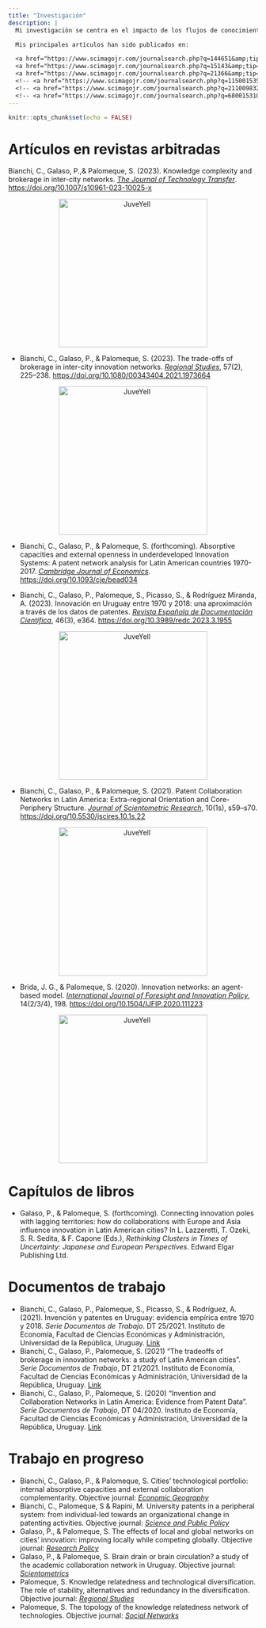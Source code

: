 ```yaml
---
title: "Investigación"
description: |
  Mi investigación se centra en el impacto de los flujos de conocimiento y habilidades, sobre el desarrollo económico. El marco teórico desde el que abordo este fenómeno considera las interacciones sociales que caracterizan a la economía como un sistema complejo. Desde esta perspectiva, se entiende que el sistema evoluciona parcialmente condicionado por su pasado y por el territorio en el que se desarrollan las actividades económicas. 

  Mis principales artículos han sido publicados en:

  <a href="https://www.scimagojr.com/journalsearch.php?q=144651&amp;tip=sid&amp;exact=no" target="_blank" title="SCImago Journal &amp; Country Rank"><img border="0" src="https://www.scimagojr.com/journal_img.php?id=144651" alt="SCImago Journal &amp; Country Rank" width="150px" /></a>
  <a href="https://www.scimagojr.com/journalsearch.php?q=15143&amp;tip=sid&amp;exact=no" target="_blank" title="SCImago Journal &amp; Country Rank"><img border="0" src="https://www.scimagojr.com/journal_img.php?id=15143" alt="SCImago Journal &amp; Country Rank" width="150px" /></a>
  <a href="https://www.scimagojr.com/journalsearch.php?q=21366&amp;tip=sid&amp;exact=no" target="_blank" title="SCImago Journal &amp; Country Rank"><img border="0" src="https://www.scimagojr.com/journal_img.php?id=21366" alt="SCImago Journal &amp; Country Rank" width="150px" /></a>
  <!-- <a href="https://www.scimagojr.com/journalsearch.php?q=11500153514&amp;tip=sid&amp;exact=no" target="_blank" title="SCImago Journal &amp; Country Rank"><img border="0" src="https://www.scimagojr.com/journal_img.php?id=11500153514" alt="SCImago Journal &amp; Country Rank" width="150px" /></a> -->
  <!-- <a href="https://www.scimagojr.com/journalsearch.php?q=21100983214&amp;tip=sid&amp;exact=no" target="_blank" title="SCImago Journal &amp; Country Rank"><img border="0" src="https://www.scimagojr.com/journal_img.php?id=21100983214" alt="SCImago Journal &amp; Country Rank" width="150px" /></a> -->
  <!-- <a href="https://www.scimagojr.com/journalsearch.php?q=6800153107&amp;tip=sid&amp;exact=no" target="_blank" title="SCImago Journal &amp; Country Rank"><img border="0" src="https://www.scimagojr.com/journal_img.php?id=6800153107" alt="SCImago Journal &amp; Country Rank" width="150px" /></a> -->
---
```


```r
knitr::opts_chunk$set(echo = FALSE)
```

# Artículos en revistas arbitradas

Bianchi, C., Galaso, P.,& Palomeque, S. (2023). Knowledge complexity and brokerage in inter-city networks. [*The Journal of Technology Transfer*](https://www.springer.com/journal/10961){target="_blank"}. <https://doi.org/10.1007/s10961-023-10025-x>{target="_blank"}

<div>
<p style = 'text-align:center;'>
<img src="papers/bgp2023.png" alt="JuveYell" width="300px">
<!-- <img src="papers/bgp2023CS.png" alt="JuveYell" width="150px"> -->
</p>
</div>

- Bianchi, C., Galaso, P., & Palomeque, S. (2023). The trade-offs of brokerage in inter-city innovation networks. [*Regional Studies*](https://www.tandfonline.com/journals/cres20){target="_blank"}, 57(2), 225–238. <https://doi.org/10.1080/00343404.2021.1973664>{target="_blank"}

<div>
<p style = 'text-align:center;'>
<img src="papers/bgp2021b.png" alt="JuveYell" width="300px">
<!-- <img src="papers/bgp2021bCS.png" alt="JuveYell" width="150px"> -->
</p>
</div>

- Bianchi, C., Galaso, P., & Palomeque, S. (forthcoming). Absorptive capacities and external openness in underdeveloped Innovation Systems: A patent network analysis for Latin American countries 1970-2017. [*Cambridge Journal of Economics*](https://academic.oup.com/cje){target="_blank"}. <https://doi.org/10.1093/cje/bead034>{target="_blank"}

<!-- <div> -->
<!-- <p style = 'text-align:center;'> -->
<!-- <img src="papers/bgpFCCS.png" alt="JuveYell" width="150px"> -->
<!-- </p> -->
<!-- </div> -->

- Bianchi, C., Galaso, P., Palomeque, S., Picasso, S., & Rodríguez Miranda, A. (2023). Innovación en Uruguay entre 1970 y 2018: una aproximación a través de los datos de patentes. [*Revista Española de Documentación Científica*](https://redc.revistas.csic.es/index.php/redc){target="_blank"}, 46(3), e364. <https://doi.org/10.3989/redc.2023.3.1955>{target="_blank"}

<div>
<p style = 'text-align:center;'>
<img src="papers/bgppr2023.png" alt="JuveYell" width="300px">
<!-- <img src="papers/bgppr2023CS.png" alt="JuveYell" width="150px"> -->
</p>
</div>

- Bianchi, C., Galaso, P., & Palomeque, S. (2021). Patent Collaboration Networks in Latin America: Extra-regional Orientation and Core-Periphery Structure. [*Journal of Scientometric Research*](https://jscires.org/){target="_blank"}, 10(1s), s59–s70. <https://doi.org/10.5530/jscires.10.1s.22>{target="_blank"}

<div>
<p style = 'text-align:center;'>
<img src="papers/bgp2021a.png" alt="JuveYell" width="300px">
<!-- <img src="papers/bgp2021aCS.png" alt="JuveYell" width="150px"> -->
</p>
</div>

- Brida, J. G., & Palomeque, S. (2020). Innovation networks: an agent-based model. [*International Journal of Foresight and Innovation Policy*](https://www.inderscience.com/jhome.php?jcode=ijfip){target="_blank"}, 14(2/3/4), 198. <https://doi.org/10.1504/IJFIP.2020.111223>{target="_blank"}

<div>
<p style = 'text-align:center;'>
<img src="papers/bp2020.png" alt="JuveYell" width="300px">
<!-- <img src="papers/bp2020CS.png" alt="JuveYell" width="150px"> -->
</p>
</div>

<!-- # Papers under review -->

<!-- - Galaso, P., & Palomeque, S. The effects of local and global networks on cities’ innovation: improving locally while competing globally. En proceso de revisión de pares en *Research Policy*; <https://www.sciencedirect.com/journal/research-policy> -->

# Capítulos de libros

- Galaso, P., & Palomeque, S. (forthcoming). Connecting innovation poles with lagging territories: how do collaborations with Europe and Asia influence innovation in Latin American cities? In L. Lazzeretti, T. Ozeki, S. R. Sedita, & F. Capone (Eds.), *Rethinking Clusters in Times of Uncertainty: Japanese and European Perspectives*. Edward Elgar Publishing Ltd.

# Documentos de trabajo

- Bianchi, C., Galaso, P., Palomeque, S., Picasso, S., & Rodríguez, A. (2021). Invención y patentes en Uruguay: evidencia empírica entre 1970 y 2018. *Serie Documentos de Trabajo*. DT 25/2021. Instituto de Economía, Facultad de Ciencias Económicas y Administración, Universidad de la República, Uruguay. [Link](<https://iecon.fcea.udelar.edu.uy/es/autores/item/dt-2521-invencion-y-patentes-en-uruguay-evidencia-empirica-entre-1970-y-2018.html?category_id=84>){target="_blank"}
- Bianchi, C., Galaso, P., Palomeque, S. (2021) “The tradeoffs of brokerage in innovation networks: a study of Latin American cities”. *Serie Documentos de Trabajo*, DT 21/2021. Instituto de Economía, Facultad de Ciencias Económicas y Administración, Universidad de la República, Uruguay. [Link](<https://iecon.fcea.udelar.edu.uy/es/autores/item/dt-2121-the-tradeoffs-of-brokerage-in-innovation-networks-a-study-of-latin-american-cities.html?category_id=84>){target="_blank"}
- Bianchi, C., Galaso, P., Palomeque, S. (2020) “Invention and Collaboration Networks in Latin America: Evidence from Patent Data”. *Serie Documentos de Trabajo*, DT 04/2020. Instituto de Economía, Facultad de Ciencias Económicas y Administración, Universidad de la República, Uruguay. [Link](<https://iecon.fcea.udelar.edu.uy/es/autores/item/dt-0420-invention-and-collaboration-networks-in-latin-america-evidence-from-patent-data.html?category_id=84>){target="_blank"}

# Trabajo en progreso

- Bianchi, C., Galaso, P., & Palomeque, S. Cities’ technological portfolio: internal absorptive capacities and external collaboration complementarity. Objective journal: [*Economic Geography*](https://www.tandfonline.com/journals/recg20){target="_blank"}
- Bianchi, C., Palomeque, S & Rapini, M. University patents in a peripheral system: from individual-led towards an organizational change in patenting activities. Objective journal: [*Science and Public Policy*](https://academic.oup.com/spp){target="_blank"}
- Galaso, P., \& Palomeque, S. The effects of local and global networks on cities’ innovation: improving locally while competing globally. Objective journal: [*Research Policy*](https://www.sciencedirect.com/journal/research-policy){target="_blank"}
- Galaso, P., \& Palomeque, S. Brain drain or brain circulation? a study of the academic collaboration network in Uruguay. Objective journal: [*Scientometrics*](https://www.springer.com/journal/11192){target="_blank"}
- Palomeque, S. Knowledge relatedness and technological diversification. The role of stability, alternatives and redundancy in the diversification. Objective journal: [*Regional Studies*](https://www.tandfonline.com/journals/cres20){target="_blank"}
- Palomeque, S. The topology of the knowledge relatedness network of technologies. Objective journal: [*Social Networks*](https://www.journals.elsevier.com/social-networks){target="_blank"}

<!-- # Trabajos en marcha -->

<!-- - Galaso, P., Palomeque, S., & Picasso, S. How to find the A-Team. A methodological proposal for identifying teams in co-authorship networks. Revista objetivo: *Social Networks*; [Link](https://www.journals.elsevier.com/social-networks) -->
<!-- - Bianchi, C., Galaso, P., Picasso, S., Palomeque, S. & Rodríguez Miranda, A. Redes de invención en Uruguay: estructura y evolución entre 1970 y 2018. Revista objetivo: *REDES Revista hispana para el análisis de redes sociales*; [Link](<https://revistes.uab.cat/redes/index>) -->
<!-- - Bianchi, C., Galaso, P. & Palomeque, S. Structural holes and complexity. Revista objetivo: *Industrial and Corporate Change*; [link](https://academic.oup.com/icc/pages/call-for-papers) -->
<!-- - Galaso, P. & Palomeque, S. Local Buzz and Global Pipelines in invention networks of cities. Revista objetivo: *Journal of Economic Geography*; [link](https://academic.oup.com/joeg) -->